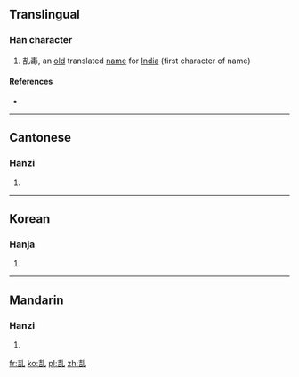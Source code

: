 ==Translingual==

===Han character===
{{Han char|rn=5|rad=乙|as=06|sn=7|four=42610|canj=GRU|ids=⿰吉乚}}

# 㐖毒, an [[old]] translated [[name]] for [[India]] (first character of name)

====References====
* {{Han ref|kx=0084.160|hdz=10053.130|uh=3416|ud=13334}}

----

==Cantonese==

===Hanzi===
{{yue-hanzi|jyut=[[zip6]]|y=jip6}}

# {{defn|lang=yue|sort=乙06}}

----

==Korean==

===Hanja===
{{ko-hanja|hangeul=혈|rv=hyeol|mr=hyŏl|y=hyel}}

# {{defn|lang=ko|sort=乙06}}

----

==Mandarin==

===Hanzi===
{{cmn-hanzi|pin=[[xié]] ([[xie2]])|wg=hsieh<sup>2</sup>}}

# {{defn|lang=cmn|sort=乙06}}

[[fr:㐖]]
[[ko:㐖]]
[[pl:㐖]]
[[zh:㐖]]
